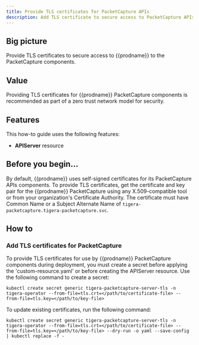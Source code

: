 ```yaml
---
title: Provide TLS certificates for PacketCapture APIs
description: Add TLS certificate to secure access to PacketCapture APIs.
---
```


## Big picture

Provide TLS certificates to secure access to {{prodname}} to the PacketCapture components.

## Value

Providing TLS certificates for {{prodname}} PacketCapture components is recommended as part of a zero trust network model for security.

## Features

This how-to guide uses the following features:

- **APIServer** resource

## Before you begin...

By default, {{prodname}} uses self-signed certificates for its PacketCapture APIs components. To provide TLS certificates,
get the certificate and key pair for the {{prodname}} PacketCapture using any X.509-compatible tool or from your organization's
Certificate Authority. The certificate must have Common Name or a Subject Alternate Name of `tigera-packetcapture.tigera-packetcapture.svc`.

## How to

### Add TLS certificates for PacketCapture

To provide TLS certificates for use by {{prodname}} PacketCapture components during deployment, you must create a secret before applying the 'custom-resource.yaml' or before creating the APIServer resource. Use the following command to create a secret:

```bash-plain-text
kubectl create secret generic tigera-packetcapture-server-tls -n tigera-operator --from-file=tls.crt=</path/to/certificate-file> --from-file=tls.key=</path/to/key-file>
```

To update existing certificates, run the following command:

```bash-plain-text
kubectl create secret generic tigera-packetcapture-server-tls -n tigera-operator --from-file=tls.crt=</path/to/certificate-file> --from-file=tls.key=</path/to/key-file> --dry-run -o yaml --save-config | kubectl replace -f -
```
